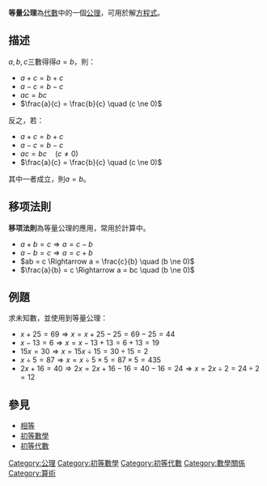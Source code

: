 '''等量公理'''為[[代數|代數]]中的一個[[公理|公理]]，可用於解[[方程式|方程式]]。

== 描述 ==
<math>a, b, c</math>三數得得<math>a = b</math>，則：
* <math>a + c = b + c</math>
* <math>a - c = b - c</math>
* <math>ac = bc</math>
* <math>\frac{a}{c} = \frac{b}{c} \quad (c \ne 0)</math>

反之，若：
* <math>a + c = b + c</math>
* <math>a - c = b - c</math>
* <math>ac = bc \quad (c \ne 0)</math>
* <math>\frac{a}{c} = \frac{b}{c} \quad (c \ne 0)</math>
其中一者成立，則<math>a = b</math>。

== 移项法則 ==
'''移项法則'''為等量公理的應用，常用於計算中。
* <math>a + b = c \Rightarrow a = c - b</math>
* <math>a - b = c  \Rightarrow a = c + b</math>
* <math>ab = c \Rightarrow a = \frac{c}{b} \quad (b \ne 0)</math>
* <math>\frac{a}{b} = c \Rightarrow a = bc \quad (b \ne 0)</math>

== 例題 ==
求未知數，並使用到等量公理：
* <math>x + 25 = 69 \Rightarrow x = x + 25 - 25 = 69 - 25 = 44</math>
* <math>x - 13 = 6 \Rightarrow x = x - 13 + 13 = 6 + 13 = 19</math>
* <math>15x = 30 \Rightarrow x = 15x \div 15 = 30 \div 15 = 2</math>
* <math>x \div 5 = 87 \Rightarrow x = x \div 5 \times 5 = 87 \times 5 = 435</math>
* <math>2x + 16 = 40 \Rightarrow 2x = 2x + 16 - 16 = 40 - 16 = 24 \Rightarrow x = 2x \div 2 = 24 \div 2 = 12</math>

== 參見 ==
* [[相等|相等]]
* [[初等數學|初等數學]]
* [[初等代數|初等代數]]

{{math-stub}}
[[Category:公理|Category:公理]]
[[Category:初等數學|Category:初等數學]]
[[Category:初等代數|Category:初等代數]]
[[Category:數學關係|Category:數學關係]]
[[Category:算術|Category:算術]]